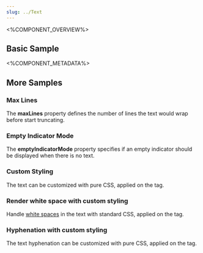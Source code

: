 ```yaml
---
slug: ../Text
---
```



<%COMPONENT_OVERVIEW%>

## Basic Sample
<Basic />

<%COMPONENT_METADATA%>

## More Samples

### Max Lines
The **maxLines** property defines the number of lines the text would wrap before start truncating.

<MaxLines />

### Empty Indicator Mode
The **emptyIndicatorMode** property specifies if an empty indicator should be displayed when there is no text.

<EmptyIndicatorMode />

### Custom Styling
The text can be customized with pure CSS, applied on the tag.

<CustomStyling />

### Render white space with custom styling
Handle [white spaces](https://developer.mozilla.org/en-US/docs/Web/CSS/white-space) in the text with standard CSS, applied on the tag.

<RenderWhiteSpace />

### Hyphenation with custom styling
The text hyphenation can be customized with pure CSS, applied on the tag.

<Hyphenation />